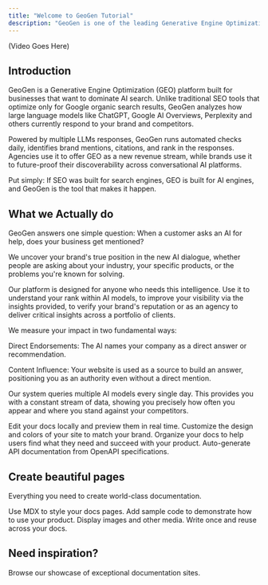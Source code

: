 ```yaml
---
title: "Welcome to GeoGen Tutorial"
description: "GeoGen is one of the leading Generative Engine Optimization Platforms"
---
```


(Video Goes Here)

## Introduction

GeoGen is a Generative Engine Optimization (GEO) platform built for businesses that want to dominate AI search. Unlike traditional SEO tools that optimize only for Google organic search results, GeoGen analyzes how large language models like ChatGPT, Google AI Overviews, Perplexity and others currently respond to your brand and competitors.

Powered by multiple LLMs responses, GeoGen runs automated checks daily, identifies brand mentions, citations, and rank in the responses. Agencies use it to offer GEO as a new revenue stream, while brands use it to future-proof their discoverability across conversational AI platforms.

Put simply: If SEO was built for search engines, GEO is built for AI engines, and GeoGen is the tool that makes it happen.

## What we Actually do

GeoGen answers one simple question: When a customer asks an AI for help, does your business get mentioned?

We uncover your brand's true position in the new AI dialogue, whether people are asking about your industry, your specific products, or the problems you're known for solving.

Our platform is designed for anyone who needs this intelligence. Use it to understand your rank within AI models, to improve your visibility via the insights provided, to verify your brand's reputation or as an agency to deliver critical insights across a portfolio of clients.

We measure your impact in two fundamental ways:

Direct Endorsements: The AI names your company as a direct answer or recommendation.

Content Influence: Your website is used as a source to build an answer, positioning you as an authority even without a direct mention.

Our system queries multiple AI models every single day. This provides you with a constant stream of data, showing you precisely how often you appear and where you stand against your competitors.

<Columns cols={2}>
  <Card title="Edit locally" icon="pen-to-square" href="/development">
    Edit your docs locally and preview them in real time.
  </Card>
  <Card title="Customize your site" icon="palette" href="/essentials/settings">
    Customize the design and colors of your site to match your brand.
  </Card>
  <Card title="Set up navigation" icon="map" href="/essentials/navigation">
    Organize your docs to help users find what they need and succeed with your product.
  </Card>
  <Card title="API documentation" icon="terminal" href="/api-reference/introduction">
    Auto-generate API documentation from OpenAPI specifications.
  </Card>
</Columns>

## Create beautiful pages

Everything you need to create world-class documentation.

<Columns cols={2}>
  <Card title="Write with MDX" icon="pen-fancy" href="/essentials/markdown">
    Use MDX to style your docs pages.
  </Card>
  <Card title="Code samples" icon="code" href="/essentials/code">
    Add sample code to demonstrate how to use your product.
  </Card>
  <Card title="Images" icon="image" href="/essentials/images">
    Display images and other media.
  </Card>
  <Card title="Reusable snippets" icon="recycle" href="/essentials/reusable-snippets">
    Write once and reuse across your docs.
  </Card>
</Columns>

## Need inspiration?

<Card title="See complete examples" icon="stars" href="https://mintlify.com/customers">
  Browse our showcase of exceptional documentation sites.
</Card>